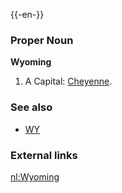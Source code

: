 {{wikipedia}}
{{-en-}}

===Proper Noun===
'''Wyoming'''
#A {{USstate}}  Capital: [[Cheyenne]].
===See also===
*[[WY]]
===External links===
{{pedialite}}

[[nl:Wyoming]]